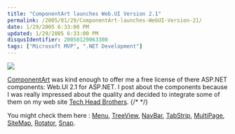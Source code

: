 ```yaml
---
title: "ComponentArt launches Web.UI Version 2.1"
permalink: /2005/01/29/ComponentArt-launches-WebUI-Version-21/
date: 1/29/2005 6:33:00 PM
updated: 1/29/2005 6:33:00 PM
disqusIdentifier: 20050129063300
tags: ["Microsoft MVP", ".NET Development"]
---
```

![](http://www.componentart.com/Images/accent_treeview01.gif)
      
[ComponentArt](http://www.componentart.com/home.aspx) was kind enough to offer me a free license of there ASP.NET components: Web.UI 2.1 for ASP.NET. I post about the components because I was really impressed about the quality and decided to integrate some of them on my web site [Tech Head Brothers](http://www.techheadbrothers.com "Tech Head Brothers").
{/* <!-- more --> */}

You might check them here : [Menu](http://www.componentart.com/menu/default.aspx), [TreeView](http://www.componentart.com/treeview/default.aspx), [NavBar](http://www.componentart.com/navbar/default.aspx), [TabStrip](http://www.componentart.com/tabstrip/default.aspx), [MultiPage](http://www.componentart.com/multipage/default.aspx), [SiteMap](http://www.componentart.com/sitemap/default.aspx), [Rotator](http://www.componentart.com/rotator/default.aspx), [Snap](http://www.componentart.com/snap/default.aspx).

